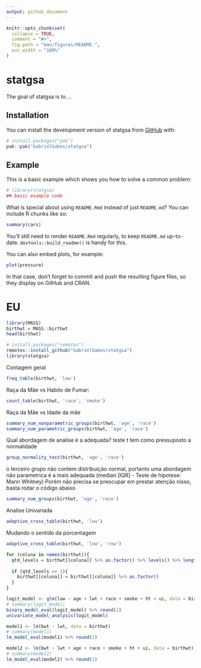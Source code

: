 ```yaml
---
output: github_document
---
```


<!-- README.md is generated from README.Rmd. Please edit that file -->

```r
knitr::opts_chunk$set(
  collapse = TRUE,
  comment = "#>",
  fig.path = "man/figures/README-",
  out.width = "100%"
)
```

# statgsa

<!-- badges: start -->
<!-- badges: end -->

The goal of statgsa is to ...

## Installation

You can install the development version of statgsa from [GitHub](https://github.com/) with:


```r
# install.packages("pak")
pak::pak("GabrielGabes/statgsa")
```

## Example

This is a basic example which shows you how to solve a common problem:

```r
# library(statgsa)
## basic example code
```

What is special about using `README.Rmd` instead of just `README.md`? You can include R chunks like so:

```r
summary(cars)
```

You'll still need to render `README.Rmd` regularly, to keep `README.md` up-to-date. `devtools::build_readme()` is handy for this.

You can also embed plots, for example:

```r
plot(pressure)
```

In that case, don't forget to commit and push the resulting figure files, so they display on GitHub and CRAN.

# EU

```r
library(MASS)
birthwt = MASS::birthwt
head(birthwt)
```

```r
# install.packages("remotes")
remotes::install_github("GabrielGabes/statgsa")
library(statgsa)
```

Contagem geral

```r
freq_table(birthwt, 'low')
```

Raça da Mãe vs Habito de Fumar:

```r
count_table(birthwt, 'race', 'smoke')
```

Raça da Mãe vs Idade da mãe

```r
summary_num_nonparametric_groups(birthwt, 'age', 'race')
summary_num_parametric_groups(birthwt, 'age', 'race')
```

Qual abordagem de analise é a adequada?
teste t tem como pressuposto a normalidade

```r
group_normality_test(birthwt, 'age', 'race')
```
o terceiro grupo não contem distribuição normal, portanto uma abordagem não parametrica é a mais adequada (median [IQR] - Teste de hipotese: Mann Whitney)
Porém não precisa se preocupar em prestar atenção nisso, basta rodar o código abaixo

```r
summary_num_groups(birthwt, 'age', 'race')
```

Analise Univariada

```r
adaptive_cross_table(birthwt, 'low')
```


Mudando o sentido da porcentagem

```r
adaptive_cross_table(birthwt, 'low', 'row')
```

```r
for (coluna in names(birthwt)){
  qtd_levels = birthwt[[coluna]] %>% as.factor() %>% levels() %>% length()
  
  if (qtd_levels <= 3){
    birthwt[[coluna]] = birthwt[[coluna]] %>% as.factor()
  }
}
```


```r
logit_model <- glm(low ~ age + lwt + race + smoke + ht + ui, data = birthwt, family = binomial)
# summary(logit_model)
binary_model_eval(logit_model) %>% round(2)
univariate_model_analysis(logit_model)

```

```r
model1 <- lm(bwt ~ lwt, data = birthwt)
# summary(model1)
lm_model_eval(model1) %>% round(2)

model2 <- lm(bwt ~ lwt + age + race + smoke + ht + ui, data = birthwt)
# summary(model2)
lm_model_eval(model2) %>% round(2)
```

```r
```

